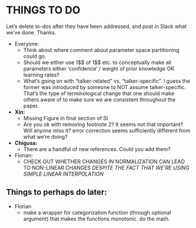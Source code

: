 # THINGS TO DO
Let's delete to-dos after they have been addressed, and post in Slack what we've done. Thanks.

  * Everyone: 
    * Think about where comment about parameter space partitioning could go.
    * Should we either use 1\$\beta$ of 1\$\kappa$ etc. to conceptually make all parameters either 'confidence' / weight of prior knowledge OR learning rates? 
    * What's going on with "talker-related" vs. "talker-specific". I guess the former was introduced by someone to NOT assume talker-specific. That's the type of terminological change that one should make others aware of to make sure we are consistent throughout the paper. 

  * **Xin:**
    * Missing Figure in final section of SI
    * Are you ok with removing footnote 2? It seems not that important? Will anyone miss it? error correction seems sufficiently different from what we're doing?
    
  * **Chigusa:**
    * There are a handful of new references. Could you add them?

  * Florian: 
    * CHECK OUT WHETHER CHANGES IN NORMALIZATION CAN LEAD TO NON-LINEAR CHANGES *DESPITE THE FACT THAT WE'RE USING SIMPLE LINEAR INTERPOLATION*

## Things to perhaps do later:

  * Florian
    * make a wrapper for categorization function (through optional argument) that makes the functions monotonic. do the math.


